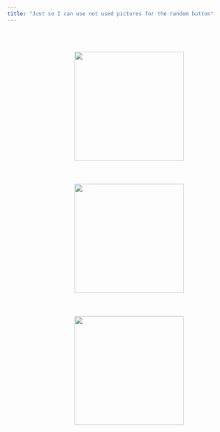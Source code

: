 ```yaml
---
title: "Just so I can use not used pictures for the random button"
---
```




<img src="/images/lucky_find.png" style="float: right; margin: 50px 100px 3px 12px;" width = 250>



<img src="/images/confrontation.gif" style="float: right; margin: 50px 100px 3px 12px;" width = 250>

<img src="/images/r_meme.jpg" style="float: right; margin: 50px 100px 3px 12px;" width = 250>